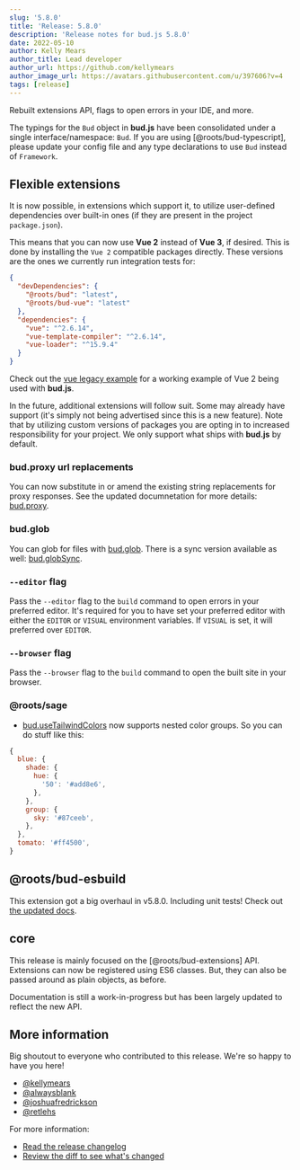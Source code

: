 ```yaml
---
slug: '5.8.0'
title: 'Release: 5.8.0'
description: 'Release notes for bud.js 5.8.0'
date: 2022-05-10
author: Kelly Mears
author_title: Lead developer
author_url: https://github.com/kellymears
author_image_url: https://avatars.githubusercontent.com/u/397606?v=4
tags: [release]
---
```


Rebuilt extensions API, flags to open errors in your IDE, and more.

<!--truncate-->

The typings for the `Bud` object in **bud.js** have been consolidated under a single interface/namespace: `Bud`. If you are using [@roots/bud-typescript], please update your config file and any type declarations to use `Bud` instead of `Framework`.

## Flexible extensions

It is now possible, in extensions which support it, to utilize user-defined dependencies over built-in ones (if they are present in the project `package.json`).

This means that you can now use **Vue 2** instead of **Vue 3**, if desired. This is done by installing the `Vue 2` compatible packages directly. These versions are the ones we currently
run integration tests for:

```json
{
  "devDependencies": {
    "@roots/bud": "latest",
    "@roots/bud-vue": "latest"
  },
  "dependencies": {
    "vue": "^2.6.14",
    "vue-template-compiler": "^2.6.14",
    "vue-loader": "^15.9.4"
  }
}
```

Check out the [vue legacy example](https://github.com/roots/bud/tree/main/examples/vue-legacy) for a working example of Vue 2 being used with **bud.js**.

In the future, additional extensions will follow suit. Some may already have support (it's simply not being advertised since this is a new feature).
Note that by utilizing custom versions of packages you are opting in to increased responsibility for your project. We only support what ships with **bud.js** by default.

### bud.proxy url replacements

You can now substitute in or amend the existing string replacements for proxy responses. See the updated documnetation for more details: [bud.proxy](/docs/bud.proxy).

### bud.glob

You can glob for files with [bud.glob](/docs/bud.glob). There is a sync version available as well: [bud.globSync](/docs/bud.globSync).

### `--editor` flag

Pass the `--editor` flag to the `build` command to open errors in your preferred editor.
It's required for you to have set your preferred editor with either the `EDITOR` or `VISUAL` environment variables.
If `VISUAL` is set, it will preferred over `EDITOR`.

### `--browser` flag

Pass the `--browser` flag to the `build` command to open the built site in your browser.

### @roots/sage

- [bud.useTailwindColors](https://bud.js.org/extensions/sage#defining-themejson-colors-from-tailwindconfigjs) now supports nested color groups. So you can do stuff like this:

```js
{
  blue: {
    shade: {
      hue: {
        '50': '#add8e6',
      },
    },
    group: {
      sky: '#87ceeb',
    },
  },
  tomato: '#ff4500',
}
```

## @roots/bud-esbuild

This extension got a big overhaul in v5.8.0. Including unit tests! Check out [the updated docs](/extensions/bud-esbuild).

## core

This release is mainly focused on the [@roots/bud-extensions] API. Extensions can now be registered using ES6 classes. But, they can also be passed around as plain objects, as before.

Documentation is still a work-in-progress but has been largely updated to reflect the new API.

## More information

Big shoutout to everyone who contributed to this release. We're so happy to have you here!

- [@kellymears](https://github.com/kellymears)
- [@alwaysblank](https://github.com/alwaysblank)
- [@joshuafredrickson](https://github.com/joshuafredrickson)
- [@retlehs](https://github.com/retlehs)

For more information:

- [Read the release changelog](/releases/5.8.0)
- [Review the diff to see what's changed](https://github.com/roots/bud/compare/v5.7.7...v5.8.0)
